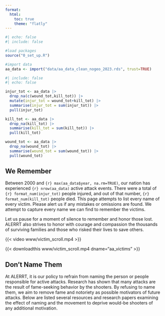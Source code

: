 ```yaml
---
format: 
  html: 
    toc: true
    theme: "flatly"
---
```


```r
#| echo: false
#| include: false

#load packages
source("0_set_up.R")

#import data
aa_data <- import("data/aa_data_clean_nogeo_2023.rds", trust=TRUE)

```

```r
#| include: false
#| echo: false

injur_tot <- aa_data |> 
  drop_na(c(wound_tot,kill_tot)) |> 
  mutate(injur_tot = wound_tot+kill_tot) |> 
  summarise(injur_tot = sum(injur_tot)) |> 
  pull(injur_tot) 

kill_tot <- aa_data |> 
  drop_na(kill_tot) |> 
  summarise(kill_tot = sum(kill_tot)) |> 
  pull(kill_tot)

wound_tot <- aa_data |> 
  drop_na(wound_tot) |> 
  summarise(wound_tot = sum(wound_tot)) |> 
  pull(wound_tot)

```

## We Remember

Between 2000 and `{r} max(aa_data$year, na.rm=TRUE)`, our nation has 
experienced `{r} nrow(aa_data)` active attack events. There were a total of 
`{r} format_num(injur_tot)` people injured, and out of that number, 
`{r} format_num(kill_tot)` 
people died. This page attempts to list every name of every victim. Please 
alert us if any mistakes or omissions are found. We attempt to capture every 
name we can find to remember the victims.  

Let us pause for a moment of silence to remember and honor those lost. ALERRT 
also strives to honor with courage and compassion the thousands of surviving 
families and those who risked their lives to save others. 


{{< video www/victim_scroll.mp4 >}}

{{< downloadthis www/victim_scroll.mp4 dname="aa_victims" >}}

## Don't Name Them

At ALERRT, it is our policy to refrain from naming the person or people 
responsible for active attacks. Research has shown that many attacks are the 
result of fame-seeking behavior by the shooters. By refusing to name them, we 
aim to remove fame and notoriety as possible motivators of future attacks. 
Below are listed several resources and research papers examining the effect 
of naming and the movement to deprive would-be shooters of any additional
motivation.







